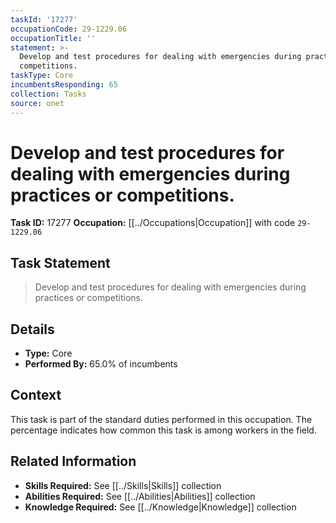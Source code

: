 ```yaml
---
taskId: '17277'
occupationCode: 29-1229.06
occupationTitle: ''
statement: >-
  Develop and test procedures for dealing with emergencies during practices or
  competitions.
taskType: Core
incumbentsResponding: 65
collection: Tasks
source: onet
---
```

# Develop and test procedures for dealing with emergencies during practices or competitions.

**Task ID:** 17277
**Occupation:** [[../Occupations|Occupation]] with code `29-1229.06`

## Task Statement

> Develop and test procedures for dealing with emergencies during practices or competitions.

## Details

- **Type:** Core
- **Performed By:** 65.0% of incumbents

## Context

This task is part of the standard duties performed in this occupation. The percentage indicates how common this task is among workers in the field.

## Related Information

- **Skills Required:** See [[../Skills|Skills]] collection
- **Abilities Required:** See [[../Abilities|Abilities]] collection
- **Knowledge Required:** See [[../Knowledge|Knowledge]] collection
